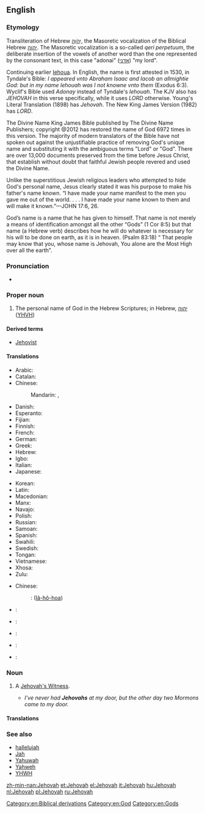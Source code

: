 ==English==

===Etymology===
Transliteration of  Hebrew  [[יְהֹוָה]], the Masoretic vocalization  of the Biblical Hebrew [[יהוה]].
The Masoretic vocalization is a so-called   ''qeri perpetuum'', the deliberate insertion of the vowels of another word than the one represented by the consonant text, in  this case "adonai" ([[אדני]]) "my lord".

Continuing earlier [[Iehova|Iehoua]]. In English, the name is first attested in 1530, in Tyndale's Bible: ''I appeared vnto Abraham Isaac and Iacob an allmightie God: but in my name Iehouah was I not knowne vnto them'' (Exodus 6:3).
Wyclif's Bible used ''Adonay'' instead of Tyndale's ''Iehouah''. The KJV also has ''JEHOVAH'' in this verse specifically, while it uses ''LORD'' otherwise. Young's Literal Translation (1898) has ''Jehovah''. The New King James Version (1982) has ''LORD''.

The Divine Name King James Bible published by The Divine Name Publishers; copyright @2012 has restored the name of God 6972 times in this version. The majority of modern translators of the Bible have not spoken out against the unjustifiable practice of removing God's unique name and substituting it with the ambiguous terms "Lord" or "God". There are over 13,000 documents preserved from the time before Jesus Christ, that establish without doubt that faithful Jewish people revered and used the Divine Name. 

Unlike the superstitious Jewish religious leaders who attempted to hide God's personal name, Jesus clearly stated it was his purpose to make his father's name known. “I have made your name manifest to the men you gave me out of the world. . . . I have made your name known to them and will make it known.”—JOHN 17:6, 26.

God’s name is a name that he has given to himself.  That name is not merely a means of identification amongst all the other “Gods” (1 Cor 8:5) but that name (a Hebrew verb) describes how he will do whatever is necessary for his will to be done on earth, as it is in heaven. 
(Psalm 83:18) “ That people may know that you, whose name is Jehovah, You alone are the Most High over all the earth”.

===Pronunciation===
* {{IPA|/dʒəˈhoʊvə/|lang=en}}

===Proper noun===
{{en-proper noun}}

# {{religion}} The personal name of God in the Hebrew Scriptures; in Hebrew, [[יהוה]] ([[YHVH]])

====Derived terms====
* [[Jehovist]]

====Translations====
{{trans-top|Transliteration of the Masoretic vocalization of the Tetragrammaton}}
* Arabic: {{t-|ar|يهوه|m|tr=yahwah, yahwa|sc=Arab}}
* Catalan: {{t-|ca|Jehovà|m}}
* Chinese:
*: Mandarin: {{t-|cmn|耶和華|sc=Hani}}, {{t-|cmn|耶和华|tr=Yēhéhuá|sc=Hani}}
* Danish: {{t-|da|Jehova}}
* Esperanto: {{t-|eo|Jehovo}}
* Fijian: {{t-|fj|Jiova}}
* Finnish: {{t-|fi|Jehova}}
* French: {{t+|fr|Jéhovah}}
* German: {{t+|de|Jehova}}
* Greek: {{t+|el|Ιεχωβά|m|tr=Iechová}}
* Hebrew: {{t+|he|יהוה|m|tr=yahwe|sc=Hebr}}
* Igbo: {{tø|ig|Jehova}}
* Italian: {{t+|it|Geova}}
* Japanese: {{t-|ja|エホバ|tr=Ehoba|sc=Jpan}}
{{trans-mid}}
* Korean: {{t+|ko|여호와|tr=Yeohowa|sc=Kore}}
* Latin: {{t-|la|Iehova}}
* Macedonian: {{t-|mk|Јехова|m|tr=Jehóva}}
* Manx: {{t|gv|Yahvey|m}}
* Navajo: {{tø|nv|Jiihóvah}}
* Polish: {{t-|pl|Jehowa|m}}
* Russian: {{t-|ru|Иегова|m|tr=Ijegóva}}
* Samoan: {{t-|sm|Ieova}}
* Spanish: {{t+|es|Jehová|m}}
* Swahili: {{t-|sw|Yehova}}
* Swedish: {{t-|sv|Jehova}}
* Tongan: {{t-|to|Jihova}}
* Vietnamese: {{t+|vi|Giê-hô-va}}
* Xhosa: {{t-|xh|uYehova}}
* Zulu: {{t-|zu|uJehova}}
{{trans-bottom}}

{{trans-see|Yahweh}}

{{checktrans-top}}
* Chinese:
*: {{ttbc|nan}}: {{zh-ts|耶和華|耶和华}} ([[Iâ-hô-hoa]])
* {{ttbc|fr}}: {{t+|fr|Jéhovah}}
* {{ttbc|he}}: {{t+|he|יהוה}}
{{trans-mid}}
* {{ttbc|la}}: {{t-|la|Iehova}}
* {{ttbc|sk}}: {{t-|sk|Jehova|m}}
* {{ttbc|es}}: {{t+|es|Jehová|m}}
{{trans-bottom}}

===Noun===
{{en-noun}}

# {{informal}} A [[Jehovah's Witness]].
#* ''I've never had '''Jehovahs''' at my door, but the other day two Mormons came to my door.''

====Translations====
{{trans-see|Jehovah's Witness}}

===See also===
* [[hallelujah]]
* [[Jah]]
* [[Yahuwah]]
* [[Yahweh]]
* [[YHWH]]

[[Category:en:Biblical derivations]]
[[Category:en:God]]
[[Category:en:Gods]]

[[zh-min-nan:Jehovah]]
[[et:Jehovah]]
[[el:Jehovah]]
[[it:Jehovah]]
[[hu:Jehovah]]
[[nl:Jehovah]]
[[pl:Jehovah]]
[[ru:Jehovah]]